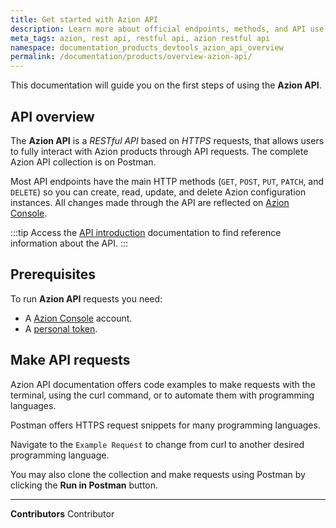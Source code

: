 ```yaml
---
title: Get started with Azion API
description: Learn more about official endpoints, methods, and API use cases of the Azion RESTful API.
meta_tags: azion, rest api, restful api, azion restful api
namespace: documentation_products_devtools_azion_api_overview
permalink: /documentation/products/overview-azion-api/
---
```



This documentation will guide you on the first steps of using the **Azion API**.

## API overview

The **Azion API** is a *RESTful API* based on *HTTPS* requests, that allows users to fully interact with Azion products through API requests. The complete Azion API collection is on Postman.

<LinkButton link="https://api.azion.com/" label="Go to Azion API documentation" />

Most API endpoints have the main HTTP methods (`GET`, `POST`, `PUT`, `PATCH`, and `DELETE`) so you can create, read, update, and delete Azion configuration instances. All changes made through the API are reflected on [Azion Console](https://console.azion.com).

:::tip
Access the [API introduction](https://api.azion.com/#intro) documentation to find reference information about the API.
:::

## Prerequisites

To run **Azion API** requests you need:

- A [Azion Console](/en/documentation/products/accounts/creating-account/) account.
- A [personal token](/en/documentation/products/accounts/personal-tokens/).

## Make API requests
 
Azion API documentation offers code examples to make requests with the terminal, using the curl command, or to automate them with programming languages. 

Postman offers HTTPS request snippets for many programming languages.

Navigate to the `Example Request` to change from curl to another desired programming language.

You may also clone the collection and make requests using Postman by clicking the **Run in Postman** button.



---


**Contributors** <ContributorList>Contributor</ContributorList>
